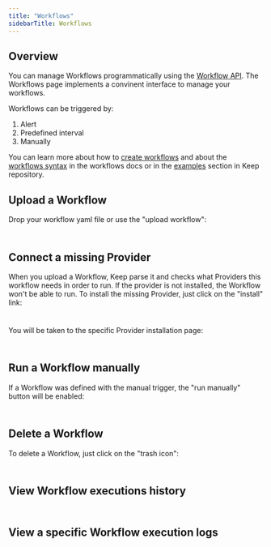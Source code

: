 ```yaml
---
title: "Workflows"
sidebarTitle: Workflows
---
```


## Overview
<Tip>You can manage Workflows programmatically using the <a href="/api-ref/workflows">Workflow API</a>.</Tip>
The Workflows page implements a convinent interface to manage your workflows.

Workflows can be triggered by:

1. Alert
2. Predefined interval
3. Manually

You can learn more about how to [create workflows](/workflows/getting-started) and about the [workflows syntax](/workflows/syntax) in the workflows docs or in the [examples](https://github.com/keephq/keep/tree/main/examples/workflows) section in Keep repository.

## Upload a Workflow
Drop your workflow yaml file or use the "upload workflow":
<Frame
    width="100"
  height="200">
  <img height="10" src="/images/addworkflow.png" />
</Frame>

## Connect a missing Provider
When you upload a Workflow, Keep parse it and checks what Providers this workflow needs in order to run.
If the provider is not installed, the Workflow won't be able to run. To install the missing Provider, just click on the "install" link:

<Frame
    width="100"
  height="200">
  <img height="10" src="/images/connectmissingprovider.png" />
</Frame>

You will be taken to the specific Provider installation page:
<Frame
    width="100"
  height="200">
  <img height="10" src="/images/connectmissingproviderinstallation.png" />
</Frame>

## Run a Workflow manually
If a Workflow was defined with the manual trigger, the "run manually" button will be enabled:


<Frame
    width="100"
  height="200">
  <img height="10" src="/images/runworkflow.png" />
</Frame>

## Delete a Workflow
To delete a Workflow, just click on the "trash icon":

<Frame
    width="100"
  height="200">
  <img height="10" src="/images/deleteworkflow.png" />
</Frame>

## View Workflow executions history
<Frame
    width="100"
  height="200">
  <img height="10" src="/images/viewworkflowhistory.png" />
</Frame>

## View a specific Workflow execution logs
<Frame
    width="100"
  height="200">
  <img height="10" src="/images/viewworkflowlogs.png" />
</Frame>
